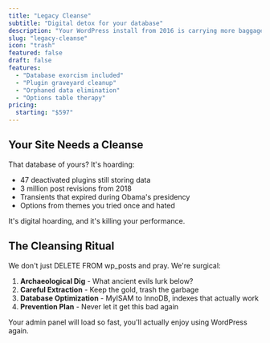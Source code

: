 ```yaml
---
title: "Legacy Cleanse"
subtitle: "Digital detox for your database"
description: "Your WordPress install from 2016 is carrying more baggage than an airport carousel. Time for a cleanse that'll make your backend feel brand new."
slug: "legacy-cleanse"
icon: "trash"
featured: false
draft: false
features:
  - "Database exorcism included"
  - "Plugin graveyard cleanup"
  - "Orphaned data elimination"
  - "Options table therapy"
pricing:
  starting: "$597"
---
```


## Your Site Needs a Cleanse

That database of yours? It's hoarding:
- 47 deactivated plugins still storing data
- 3 million post revisions from 2018
- Transients that expired during Obama's presidency
- Options from themes you tried once and hated

It's digital hoarding, and it's killing your performance.

## The Cleansing Ritual

We don't just DELETE FROM wp_posts and pray. We're surgical:

1. **Archaeological Dig** - What ancient evils lurk below?
2. **Careful Extraction** - Keep the gold, trash the garbage
3. **Database Optimization** - MyISAM to InnoDB, indexes that actually work
4. **Prevention Plan** - Never let it get this bad again

Your admin panel will load so fast, you'll actually enjoy using WordPress again.